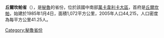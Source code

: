 '''丘爾坎帕省'''（{{lang-es|Provincia de Churcampa}}），是[[秘魯|秘魯]]的省份，位於該國中南部[[萬卡韋利卡大區|萬卡韋利卡大區]]，首府是[[丘爾坎帕|丘爾坎帕]]，始建於1985年1月4日，面積1,072平方公里，2005年人口44,215，人口密度為每平方公里41.25人。

{{coord|12.722847|S|74.421214|W|type:adm2nd_source:itwiki|display=title}}

{{Peru-geo-stub}}
{{秘魯省份|state=collapsed}}
[[Category:秘魯省份|Category:秘魯省份]]